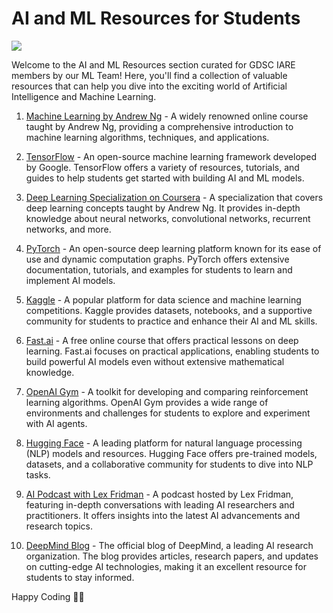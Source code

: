 # AI and ML Resources for Students

![](public/images/resources/aiml_banner.png)

Welcome to the AI and ML Resources section curated for GDSC IARE members by our ML Team! Here, you'll find a collection of valuable resources that can help you dive into the exciting world of Artificial Intelligence and Machine Learning.

1. [Machine Learning by Andrew Ng](https://www.coursera.org/learn/machine-learning) - A widely renowned online course taught by Andrew Ng, providing a comprehensive introduction to machine learning algorithms, techniques, and applications.

2. [TensorFlow](https://www.tensorflow.org/) - An open-source machine learning framework developed by Google. TensorFlow offers a variety of resources, tutorials, and guides to help students get started with building AI and ML models.

3. [Deep Learning Specialization on Coursera](https://www.coursera.org/specializations/deep-learning) - A specialization that covers deep learning concepts taught by Andrew Ng. It provides in-depth knowledge about neural networks, convolutional networks, recurrent networks, and more.

4. [PyTorch](https://pytorch.org/) - An open-source deep learning platform known for its ease of use and dynamic computation graphs. PyTorch offers extensive documentation, tutorials, and examples for students to learn and implement AI models.

5. [Kaggle](https://www.kaggle.com/) - A popular platform for data science and machine learning competitions. Kaggle provides datasets, notebooks, and a supportive community for students to practice and enhance their AI and ML skills.

6. [Fast.ai](https://www.fast.ai/) - A free online course that offers practical lessons on deep learning. Fast.ai focuses on practical applications, enabling students to build powerful AI models even without extensive mathematical knowledge.

7. [OpenAI Gym](https://gym.openai.com/) - A toolkit for developing and comparing reinforcement learning algorithms. OpenAI Gym provides a wide range of environments and challenges for students to explore and experiment with AI agents.

8. [Hugging Face](https://huggingface.co/) - A leading platform for natural language processing (NLP) models and resources. Hugging Face offers pre-trained models, datasets, and a collaborative community for students to dive into NLP tasks.

9. [AI Podcast with Lex Fridman](https://lexfridman.com/ai/) - A podcast hosted by Lex Fridman, featuring in-depth conversations with leading AI researchers and practitioners. It offers insights into the latest AI advancements and research topics.

10. [DeepMind Blog](https://deepmind.com/blog/) - The official blog of DeepMind, a leading AI research organization. The blog provides articles, research papers, and updates on cutting-edge AI technologies, making it an excellent resource for students to stay informed.

Happy Coding 👩‍💻
